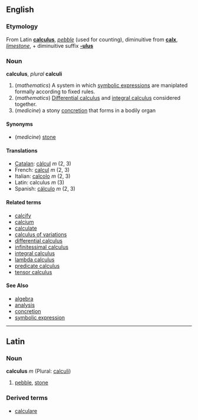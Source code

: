 ==English==

===Etymology===
From Latin '''[[calculus]]''', ''[[pebble]]'' (used for counting), diminuitive from '''[[calx]]''', ''[[limestone]]'', + diminuitive suffix '''[[-ulus]]'''

===Noun===
'''calculus''', ''plural'' '''calculi'''

# (''mathematics'') A system in which [[symbolic expression]]s are maniplated formally according to fixed rules.
# (''mathematics'') [[differential calculus|Differential calculus]] and [[integral calculus]] considered together.
# (''medicine'') a stony [[concretion]] that forms in a bodily organ

====Synonyms====
*(''medicine'') [[stone]]

====Translations====
*[[Catalan]]: [[càlcul]] ''m'' (2, 3)
*French: [[calcul]] ''m'' (2, 3)
*Italian: [[calcolo]] ''m'' (2, 3)
*Latin: calculus ''m'' (3)
*Spanish: [[cálculo]] ''m'' (2, 3)

====Related terms====
*[[calcify]]
*[[calcium]]
*[[calculate]]
*[[calculus of variations]]
*[[differential calculus]]
*[[infinitessimal calculus]]
*[[integral calculus]]
*[[lambda calculus]]
*[[predicate calculus]]
*[[tensor calculus]]

====See Also====
*[[algebra]]
*[[analysis]]
*[[concretion]]
*[[symbolic expression]]
----

==Latin==
===Noun===
'''calculus''' ''m'' (Plural: [[calculi]])

# [[pebble]], [[stone]]

===Derived terms===
*[[calculare]]